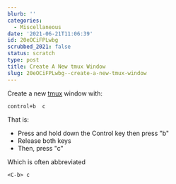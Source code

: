 ```yaml
---
blurb: ''
categories:
  - Miscellaneous
date: '2021-06-21T11:06:39'
id: 20eOCiFPLwbg
scrubbed_2021: false
status: scratch
type: post
title: Create A New tmux Window
slug: 20eOCiFPLwbg--create-a-new-tmux-window
---
```


Create a new [tmux](https://github.com/tmux/tmux/wiki) window with:

```command
control+b  c
```

That is: 

- Press and hold down the Control key then press "b" 
- Release both keys
- Then, press "c" 

Which is often abbreviated

```command
<C-b> c
```
